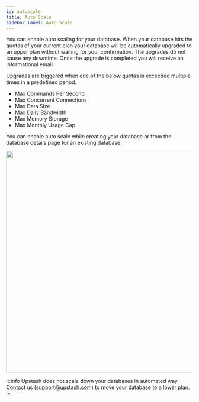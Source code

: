 ```yaml
---
id: autoscale
title: Auto Scale
sidebar_label: Auto Scale
---
```


You can enable auto scaling for your database. When your database hits the quotas of your current plan your database will be automatically upgraded to an upper plan without waiting for your confirmation. The upgrades do not cause any downtime. Once the upgrade is completed you will receive an informational email.

Upgrades are triggered when one of the below quotas is exceeded multiple times in a predefined period.
- Max Commands Per Second
- Max Concurrent Connections
- Max Data Size
- Max Daily Bandwidth
- Max Memory Storage
- Max Monthly Usage Cap

You can enable auto scale while creating your database or from the database details page for an existing database.

<img src="/img/autoscale/autoscale.png" width="600" />
   

:::info
Upstash does not scale down your databases in automated way. Contact us (support@upstash.com) to move your database to a lower plan.
:::



